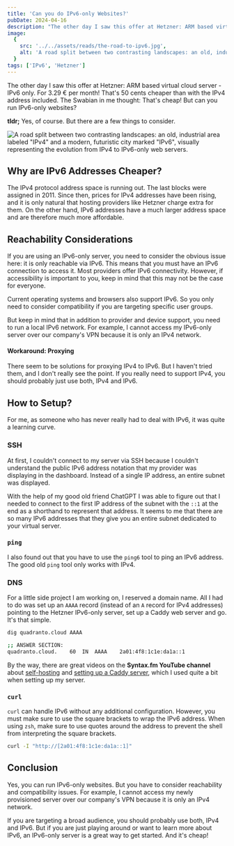 ```yaml
---
title: 'Can you do IPv6-only Websites?'
pubDate: 2024-04-16
description: "The other day I saw this offer at Hetzner: ARM based virtual cloud server - IPv6 only. For 3.29 € per month! That's 50 cents cheaper than with the IPv4 address included. The Swabian in me thought: That's cheap! But can you run IPv6-only websites? tldr; Yes, of course. But there are a few things to consider."
image:
  {
    src: '../../assets/reads/the-road-to-ipv6.jpg',
    alt: 'A road split between two contrasting landscapes: an old, industrial area labeled "IPv4" and a modern, futuristic city marked "IPv6," visually representing the evolution from IPv4 to IPv6-only web servers.',
  }
tags: ['IPv6', 'Hetzner']
---
```



The other day I saw this offer at Hetzner: ARM based virtual cloud server - IPv6 only. For 3.29 € per month! That's 50 cents cheaper than with the IPv4 address included. The Swabian in me thought: That's cheap! But can you run IPv6-only websites?

**tldr;** Yes, of course. But there are a few things to consider.

<Image
  src={coverImage}
  alt='A road split between two contrasting landscapes: an old, industrial area labeled "IPv4" and a modern, futuristic city marked "IPv6", visually representing the evolution from IPv4 to IPv6-only web servers.'
  caption="From Past to Future: The Road from IPv4 Decay to IPv6 Innovation in Web Servers."
  lazy={false}
/>

## Why are IPv6 Addresses Cheaper?

The IPv4 protocol address space is running out. The last blocks were assigned in 2011. Since then, prices for IPv4 addresses have been rising, and it is only natural that hosting providers like Hetzner charge extra for them. On the other hand, IPv6 addresses have a much larger address space and are therefore much more affordable.

## Reachability Considerations

If you are using an IPv6-only server, you need to consider the obvious issue here: it is only reachable via IPv6. This means that you must have an IPv6 connection to access it. Most providers offer IPv6 connectivity. However, if accessibility is important to you, keep in mind that this may not be the case for everyone.

Current operating systems and browsers also support IPv6. So you only need to consider compatibility if you are targeting specific user groups.

But keep in mind that in addition to provider and device support, you need to run a local IPv6 network. For example, I cannot access my IPv6-only server over our company's VPN because it is only an IPv4 network.

#### Workaround: Proxying

There seem to be solutions for proxying IPv4 to IPv6. But I haven't tried them, and I don't really see the point. If you really need to support IPv4, you should probably just use both, IPv4 and IPv6.

## How to Setup?

For me, as someone who has never really had to deal with IPv6, it was quite a learning curve.

### SSH

At first, I couldn't connect to my server via SSH because I couldn't understand the public IPv6 address notation that my provider was displaying in the dashboard. Instead of a single IP address, an entire subnet was displayed.

With the help of my good old friend ChatGPT I was able to figure out that I needed to connect to the first IP address of the subnet with the `::1` at the end as a shorthand to represent that address. It seems to me that there are so many IPv6 addresses that they give you an entire subnet dedicated to your virtual server.

### `ping`

I also found out that you have to use the `ping6` tool to ping an IPv6 address. The good old `ping` tool only works with IPv4.

### DNS

For a little side project I am working on, I reserved a domain name. All I had to do was set up an `AAAA` record (instead of an `A` record for IPv4 addresses) pointing to the Hetzner IPv6-only server, set up a Caddy web server and go. It's that simple.

```zsh {1} title="dig"
dig quadranto.cloud AAAA

;; ANSWER SECTION:
quadranto.cloud.	60	IN	AAAA	2a01:4f8:1c1e:da1a::1
```

By the way, there are great videos on the **Syntax.fm YouTube channel** about [self-hosting](https://www.youtube.com/watch?v=Q1Y_g0wMwww) and [setting up a Caddy server](https://www.youtube.com/watch?v=mLznVlBAtcg), which I used quite a bit when setting up my server.

### `curl`

`curl` can handle IPv6 without any additional configuration. However, you must make sure to use the square brackets to wrap the IPv6 address. When using `zsh`, make sure to use quotes around the address to prevent the shell from interpreting the square brackets.

```zsh title="curl"
curl -I "http://[2a01:4f8:1c1e:da1a::1]"
```

## Conclusion

Yes, you can run IPv6-only websites. But you have to consider reachability and compatibility issues. For example, I cannot access my newly provisioned server over our company's VPN because it is only an IPv4 network.  

If you are targeting a broad audience, you should probably use both, IPv4 and IPv6. But if you are just playing around or want to learn more about IPv6, an IPv6-only server is a great way to get started. And it's cheap!